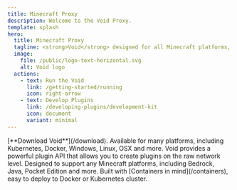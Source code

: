 ```yaml
---
title: Minecraft Proxy
description: Welcome to the Void Proxy.
template: splash
hero:
  title: Minecraft Proxy
  tagline: <strong>Void</strong> designed for all Minecraft platforms, versions and compatible with every mod.
  image:
    file: /public/logo-text-horizontal.svg
    alt: Void logo
  actions:
    - text: Run the Void
      link: /getting-started/running
      icon: right-arrow
    - text: Develop Plugins
      link: /developing-plugins/development-kit
      icon: document
      variant: minimal
---
```



<CardGrid stagger>
	<Card title="Download" icon="cloud-download">
		[**Download Void**](/download). Available for many platforms, including Kubernetes, Docker, Windows, Linux, OSX and more.
	</Card>
	<Card title="Build Plugins" icon="pencil">
		Void provides a powerful plugin API that allows you to create plugins on the raw network level.
	</Card>
	<Card title="Minecraft Platforms" icon="star">
		Designed to support any Minecraft platforms, including Bedrock, Java, Pocket Edition and more.
	</Card>
	<Card title="Containers" icon="seti:docker">
		Built with [Containers in mind](/containers), easy to deploy to Docker or Kubernetes cluster.
	</Card>
</CardGrid>
